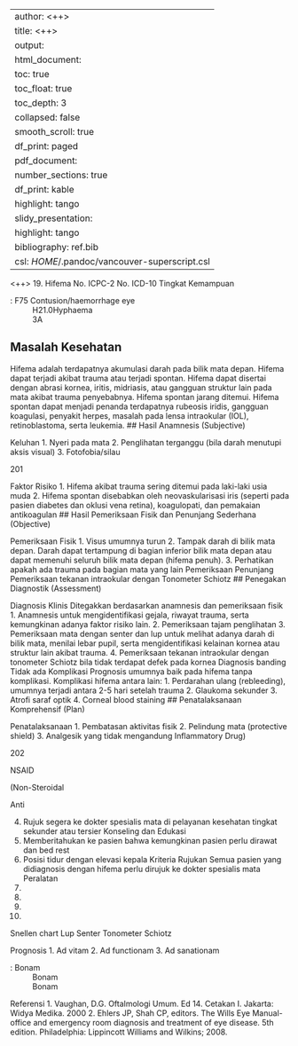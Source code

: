 
---
author: <++>
title: <++>
output:
  html_document:
    toc: true
    toc_float: true
    toc_depth: 3
    collapsed: false
    smooth_scroll: true
    df_print: paged
  pdf_document:
    number_sections: true
    df_print: kable
    highlight: tango
  slidy_presentation:
    highlight: tango
bibliography: ref.bib
csl: $HOME$/.pandoc/vancouver-superscript.csl
---

<++>
19. Hifema
No. ICPC-2
No. ICD-10
Tingkat Kemampuan

: F75 Contusion/haemorrhage eye
: H21.0Hyphaema
: 3A

## Masalah Kesehatan

Hifema adalah terdapatnya akumulasi darah pada bilik mata depan. Hifema
dapat terjadi akibat trauma atau terjadi spontan. Hifema dapat disertai dengan
abrasi kornea, iritis, midriasis, atau gangguan struktur lain pada mata akibat
trauma penyebabnya. Hifema spontan jarang ditemui. Hifema spontan dapat
menjadi penanda terdapatnya rubeosis iridis, gangguan koagulasi, penyakit
herpes, masalah pada lensa intraokular (IOL), retinoblastoma, serta leukemia.
## Hasil Anamnesis (Subjective)

Keluhan
1. Nyeri pada mata
2. Penglihatan terganggu (bila darah menutupi aksis visual)
3. Fotofobia/silau

201

Faktor Risiko
1. Hifema akibat trauma sering ditemui pada laki-laki usia muda
2. Hifema spontan disebabkan oleh neovaskularisasi iris (seperti pada pasien
diabetes dan oklusi vena retina), koagulopati, dan pemakaian antikoagulan
## Hasil Pemeriksaan Fisik dan Penunjang Sederhana (Objective)

Pemeriksaan Fisik
1. Visus umumnya turun
2. Tampak darah di bilik mata depan. Darah dapat tertampung di bagian
inferior bilik mata depan atau dapat memenuhi seluruh bilik mata depan
(hifema penuh).
3. Perhatikan apakah ada trauma pada bagian mata yang lain
Pemeriksaan Penunjang
Pemeriksaan tekanan intraokular dengan Tonometer Schiotz
## Penegakan Diagnostik (Assessment)

Diagnosis Klinis
Ditegakkan berdasarkan anamnesis dan pemeriksaan fisik
1. Anamnesis untuk mengidentifikasi gejala, riwayat trauma, serta
kemungkinan adanya faktor risiko lain.
2. Pemeriksaan tajam penglihatan
3. Pemeriksaan mata dengan senter dan lup untuk melihat adanya darah di
bilik mata, menilai lebar pupil, serta mengidentifikasi kelainan kornea atau
struktur lain akibat trauma.
4. Pemeriksaan tekanan intraokular dengan tonometer Schiotz bila tidak
terdapat defek pada kornea
Diagnosis banding
Tidak ada
Komplikasi
Prognosis umumnya baik pada hifema tanpa komplikasi.
Komplikasi hifema antara lain:
1. Perdarahan ulang (rebleeding), umumnya terjadi antara 2-5 hari setelah
trauma
2. Glaukoma sekunder
3. Atrofi saraf optik
4. Corneal blood staining
## Penatalaksanaan Komprehensif (Plan)

Penatalaksanaan
1. Pembatasan aktivitas fisik
2. Pelindung mata (protective shield)
3. Analgesik yang tidak mengandung
Inflammatory Drug)

202

NSAID

(Non-Steroidal

Anti

4. Rujuk segera ke dokter spesialis mata di pelayanan kesehatan tingkat
sekunder atau tersier
Konseling dan Edukasi
1. Memberitahukan ke pasien bahwa kemungkinan pasien perlu dirawat dan
bed rest
2. Posisi tidur dengan elevasi kepala
Kriteria Rujukan
Semua pasien yang didiagnosis dengan hifema perlu dirujuk ke dokter
spesialis mata
Peralatan
1.
2.
3.
4.

Snellen chart
Lup
Senter
Tonometer Schiotz

Prognosis
1. Ad vitam
2. Ad functionam
3. Ad sanationam

: Bonam
: Bonam
: Bonam

Referensi
1. Vaughan, D.G. Oftalmologi Umum. Ed 14. Cetakan I. Jakarta: Widya
Medika. 2000
2. Ehlers JP, Shah CP, editors. The Wills Eye Manual-office and emergency
room diagnosis and treatment of eye disease. 5th edition. Philadelphia:
Lippincott Williams and Wilkins; 2008.
